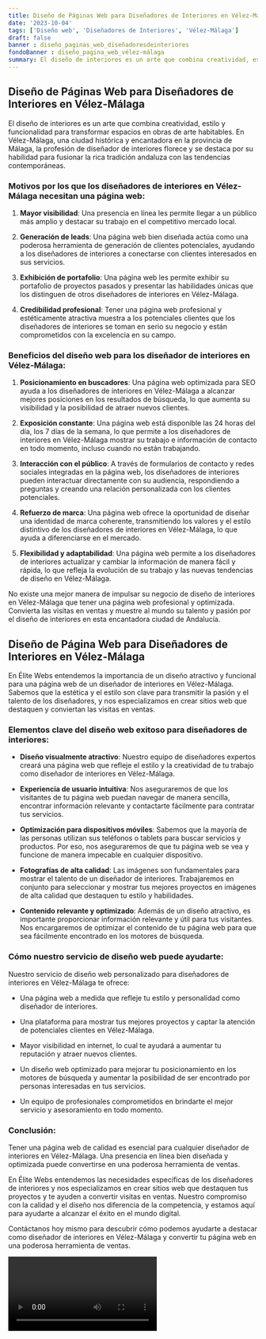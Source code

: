 ```yaml
---
title: Diseño de Páginas Web para Diseñadores de Interiores en Vélez-Málaga
date: '2023-10-04'
tags: ['Diseño web', 'Diseñadores de Interiores', 'Vélez-Málaga']
draft: false
banner : diseño_paginas_web_diseñadoresdeinteriores
fondoBanner : diseño_pagina_web_vélez-málaga
summary: El diseño de interiores es un arte que combina creatividad, estilo y funcionalidad para transformar espacios en obras de arte habitables. En VélezMálaga, una ciudad histórica y encantadora en la provincia de Málaga, la profesión de diseñador de interiores florece y se destaca por su habilidad para fusionar la rica tradición andaluza con las tendencias contemporáneas.
---
```


## Diseño de Páginas Web para Diseñadores de Interiores en Vélez-Málaga

El diseño de interiores es un arte que combina creatividad, estilo y funcionalidad para transformar espacios en obras de arte habitables. En Vélez-Málaga, una ciudad histórica y encantadora en la provincia de Málaga, la profesión de diseñador de interiores florece y se destaca por su habilidad para fusionar la rica tradición andaluza con las tendencias contemporáneas.

### Motivos por los que los diseñadores de interiores en Vélez-Málaga necesitan una página web:

1. **Mayor visibilidad**: Una presencia en línea les permite llegar a un público más amplio y destacar su trabajo en el competitivo mercado local.

2. **Generación de leads**: Una página web bien diseñada actúa como una poderosa herramienta de generación de clientes potenciales, ayudando a los diseñadores de interiores a conectarse con clientes interesados en sus servicios.

3. **Exhibición de portafolio**: Una página web les permite exhibir su portafolio de proyectos pasados ​​y presentar las habilidades únicas que los distinguen de otros diseñadores de interiores en Vélez-Málaga.

4. **Credibilidad profesional**: Tener una página web profesional y estéticamente atractiva muestra a los potenciales clientes que los diseñadores de interiores se toman en serio su negocio y están comprometidos con la excelencia en su campo.

### Beneficios del diseño web para los diseñador de interiores en Vélez-Málaga:

1. **Posicionamiento en buscadores**: Una página web optimizada para SEO ayuda a los diseñadores de interiores en Vélez-Málaga a alcanzar mejores posiciones en los resultados de búsqueda, lo que aumenta su visibilidad y la posibilidad de atraer nuevos clientes.

2. **Exposición constante**: Una página web está disponible las 24 horas del día, los 7 días de la semana, lo que permite a los diseñadores de interiores en Vélez-Málaga mostrar su trabajo e información de contacto en todo momento, incluso cuando no están trabajando.

3. **Interacción con el público**: A través de formularios de contacto y redes sociales integradas en la página web, los diseñadores de interiores pueden interactuar directamente con su audiencia, respondiendo a preguntas y creando una relación personalizada con los clientes potenciales.

4. **Refuerzo de marca**: Una página web ofrece la oportunidad de diseñar una identidad de marca coherente, transmitiendo los valores y el estilo distintivo de los diseñadores de interiores en Vélez-Málaga, lo que ayuda a diferenciarse en el mercado.

5. **Flexibilidad y adaptabilidad**: Una página web permite a los diseñadores de interiores actualizar y cambiar la información de manera fácil y rápida, lo que refleja la evolución de su trabajo y las nuevas tendencias de diseño en Vélez-Málaga.

No existe una mejor manera de impulsar su negocio de diseño de interiores en Vélez-Málaga que tener una página web profesional y optimizada. Convierta las visitas en ventas y muestre al mundo su talento y pasión por el diseño de interiores en esta encantadora ciudad de Andalucía.

<GifSeo />

<Cta />

## Diseño de Página Web para Diseñadores de Interiores en Vélez-Málaga

En Élite Webs entendemos la importancia de un diseño atractivo y funcional para una página web de un diseñador de interiores en Vélez-Málaga. Sabemos que la estética y el estilo son clave para transmitir la pasión y el talento de los diseñadores, y nos especializamos en crear sitios web que destaquen y conviertan las visitas en ventas.

### Elementos clave del diseño web exitoso para diseñadores de interiores:

- **Diseño visualmente atractivo**: Nuestro equipo de diseñadores expertos creará una página web que refleje el estilo y la creatividad de tu trabajo como diseñador de interiores en Vélez-Málaga.

- **Experiencia de usuario intuitiva**: Nos aseguraremos de que los visitantes de tu página web puedan navegar de manera sencilla, encontrar información relevante y contactarte fácilmente para contratar tus servicios.

- **Optimización para dispositivos móviles**: Sabemos que la mayoría de las personas utilizan sus teléfonos o tablets para buscar servicios y productos. Por eso, nos aseguraremos de que tu página web se vea y funcione de manera impecable en cualquier dispositivo.

- **Fotografías de alta calidad**: Las imágenes son fundamentales para mostrar el talento de un diseñador de interiores. Trabajaremos en conjunto para seleccionar y mostrar tus mejores proyectos en imágenes de alta calidad que destaquen tu estilo y habilidades.

- **Contenido relevante y optimizado**: Además de un diseño atractivo, es importante proporcionar información relevante y útil para tus visitantes. Nos encargaremos de optimizar el contenido de tu página web para que sea fácilmente encontrado en los motores de búsqueda.

### Cómo nuestro servicio de diseño web puede ayudarte:

Nuestro servicio de diseño web personalizado para diseñadores de interiores en Vélez-Málaga te ofrece:

- Una página web a medida que refleje tu estilo y personalidad como diseñador de interiores.

- Una plataforma para mostrar tus mejores proyectos y captar la atención de potenciales clientes en Vélez-Málaga.

- Mayor visibilidad en internet, lo cual te ayudará a aumentar tu reputación y atraer nuevos clientes.

- Un diseño web optimizado para mejorar tu posicionamiento en los motores de búsqueda y aumentar la posibilidad de ser encontrado por personas interesadas en tus servicios.

- Un equipo de profesionales comprometidos en brindarte el mejor servicio y asesoramiento en todo momento.

### Conclusión:

Tener una página web de calidad es esencial para cualquier diseñador de interiores en Vélez-Málaga. Una presencia en línea bien diseñada y optimizada puede convertirse en una poderosa herramienta de ventas.

En Élite Webs entendemos las necesidades específicas de los diseñadores de interiores y nos especializamos en crear sitios web que destaquen tus proyectos y te ayuden a convertir visitas en ventas. Nuestro compromiso con la calidad y el diseño nos diferencia de la competencia, y estamos aquí para ayudarte a alcanzar el éxito en el mundo digital.

Contáctanos hoy mismo para descubrir cómo podemos ayudarte a destacar como diseñador de interiores en Vélez-Málaga y convertir tu página web en una poderosa herramienta de ventas.

<Video />

<CtaBot job='Diseñadores de Interiores' city='Vélez-Málaga'/>

<Gmaps query='Vélez-Málaga+españa+maps' />